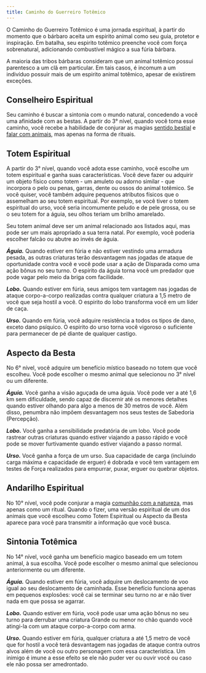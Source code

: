 ```yaml
---
title: Caminho do Guerreiro Totêmico
---
```


O Caminho do Guerreiro Totêmico é uma jornada espiritual, à partir do momento que o bárbaro aceita um espirito animal como seu guia, protetor e inspiração. Em batalha, seu espirito totêmico preenche você com força sobrenatural, adicionando combustível mágico a sua fúria bárbara.

A maioria das tribos bárbaras consideram que um animal totêmico possui parentesco a um clã em particular. Em tais casos, é incomum a um indivíduo possuir mais de um espirito animal totêmico, apesar de existirem exceções.

## Conselheiro Espiritual

Seu caminho é buscar a sintonia com o mundo natural, concedendo a você uma afinidade com as bestas. A partir do 3° nível, quando você toma esse caminho, você recebe a habilidade de conjurar as magias [sentido bestial](/kompendium/dnd5/spells?name=sentido+bestial) e [falar com animais](/kompendium/dnd5/spells?name=falar+com+animais), mas apenas na forma de rituais.

## Totem Espiritual

A partir do 3° nível, quando você adota esse caminho, você escolhe um totem espiritual e ganha suas características. Você deve fazer ou adquirir um objeto físico como totem - um amuleto ou adorno similar - que incorpora o pelo ou penas, garras, dente ou ossos do animal totêmico. Se você quiser, você também adquire pequenos atributos físicos que o assemelham ao seu totem espiritual. Por exemplo, se você tiver o totem espiritual do urso, você seria incomumente peludo e de pele grossa, ou se o seu totem for a águia, seu olhos teriam um brilho amarelado.

Seu totem animal deve ser um animal relacionado aos listados aqui, mas pode ser um mais apropriado a sua terra natal. Por exemplo, você poderia escolher falcão ou abutre ao invés de águia.

**_Águia._** Quando estiver em fúria e não estiver vestindo uma armadura pesada, as outras criaturas terão desvantagem nas jogadas de ataque de oportunidade contra você e você pode usar a ação de Disparada como uma ação bônus no seu turno. O espirito da águia torna você um predador que pode vagar pelo meio da briga com facilidade.

**_Lobo._** Quando estiver em fúria, seus amigos tem vantagem nas jogadas de ataque corpo-a-corpo realizadas contra qualquer criatura a 1,5 metro de você que seja hostil a você. O espirito do lobo transforma você em um líder de caça.

**_Urso._** Quando em fúria, você adquire resistência a todos os tipos de dano, exceto dano psíquico. O espirito do urso torna você vigoroso o suficiente para permanecer de pé diante de qualquer castigo.

## Aspecto da Besta

No 6° nível, você adquire um benefício místico baseado no totem que você escolheu. Você pode escolher o mesmo animal que selecionou no 3° nível ou um diferente.

**_Águia._** Você ganha a visão aguçada de uma águia. Você pode ver a até 1,6 km sem dificuldade, sendo capaz de discernir até os menores detalhes quando estiver olhando para algo a menos de 30 metros de você. Além disso, penumbra não impõem desvantagem nos seus testes de Sabedoria (Percepção).

**_Lobo._** Você ganha a sensibilidade predatória de um lobo. Você pode rastrear outras criaturas quando estiver viajando a passo rápido e você pode se mover furtivamente quando estiver viajando a passo normal.

**_Urso._** Você ganha a força de um urso. Sua capacidade de carga (incluindo carga máxima e capacidade de erguer) é dobrada e você tem vantagem em testes de Força realizados para empurrar, puxar, erguer ou quebrar objetos.

## Andarilho Espiritual

No 10° nível, você pode conjurar a magia [comunhão com a natureza](/kompendium/dnd5/spells?name=comunhão+com+a+natureza), mas apenas como um ritual. Quando o fizer, uma versão espiritual de um dos animais que você escolheu como Totem Espiritual ou Aspecto da Besta aparece para você para transmitir a informação que você busca.

## Sintonia Totêmica

No 14° nível, você ganha um benefício magico baseado em um totem animal, à sua escolha. Você pode escolher o mesmo animal que selecionou anteriormente ou um diferente.

**_Águia._** Quando estiver em fúria, você adquire um deslocamento de voo igual ao seu deslocamento de caminhada. Esse benefício funciona apenas em pequenos explosões: você cai se terminar seu turno no ar e não tiver nada em que possa se agarrar.

**_Lobo._** Quando estiver em fúria, você pode usar uma ação bônus no seu turno para derrubar uma criatura Grande ou menor no chão quando você atingi-la com um ataque corpo-a-corpo com arma.

**_Urso._** Quando estiver em fúria, qualquer criatura a até 1,5 metro de você que for hostil a você terá desvantagem nas jogadas de ataque contra outros alvos além de você ou outro personagem com essa característica. Um inimigo é imune a esse efeito se ele não puder ver ou ouvir você ou caso ele não possa ser amedrontado.

